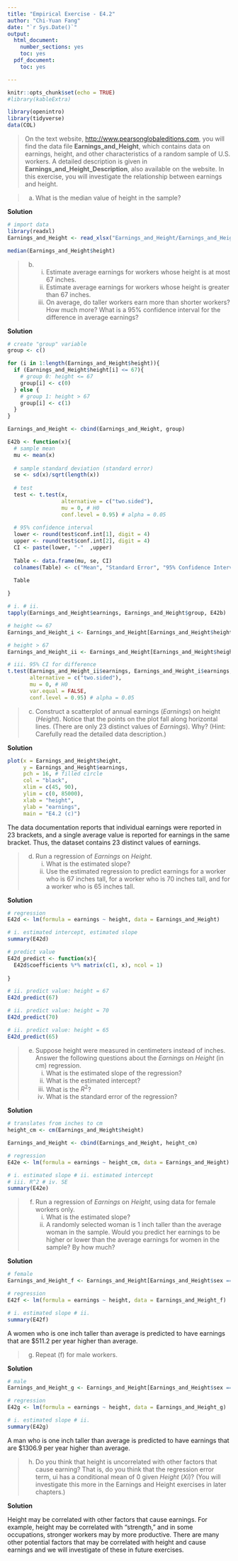 ```yaml
---
title: "Empirical Exercise - E4.2"
author: "Chi-Yuan Fang"
date: "`r Sys.Date()`"
output:
  html_document:
    number_sections: yes
    toc: yes
  pdf_document:
    toc: yes

---
```


```r
knitr::opts_chunk$set(echo = TRUE)
#library(kableExtra)
```

```r
library(openintro)
library(tidyverse)
data(COL)
```

> On the text website, <http://www.pearsonglobaleditions.com>, you will find the data file **Earnings_and_Height**, which contains data on earnings, height, and other characteristics of a random sample of U.S. workers. A detailed description is given in **Earnings_and_Height_Description**, also available on the website. In this exercise, you will investigate the relationship between earnings and height.

> a. What is the median value of height in the sample?

**Solution**

```r
# import data 
library(readxl)
Earnings_and_Height <- read_xlsx("Earnings_and_Height/Earnings_and_Height.xlsx")

median(Earnings_and_Height$height)

```


> b. 
>     i. Estimate average earnings for workers whose height is at most
67 inches.
>     ii. Estimate average earnings for workers whose height is greater than
67 inches.
>     iii. On average, do taller workers earn more than shorter workers? How
much more? What is a 95\% confidence interval for the difference in average earnings?

**Solution**

```r
# create "group" variable
group <- c()

for (i in 1:length(Earnings_and_Height$height)){
  if (Earnings_and_Height$height[i] <= 67){
    # group 0: height <= 67
    group[i] <- c(0) 
  } else {
    # group 1: height > 67
    group[i] <- c(1) 
  }
}

Earnings_and_Height <- cbind(Earnings_and_Height, group)

E42b <- function(x){
  # sample mean
  mu <- mean(x)
  
  # sample standard deviation (standard error)
  se <- sd(x)/sqrt(length(x))
  
  # test
  test <- t.test(x, 
                 alternative = c("two.sided"),
                 mu = 0, # H0
                 conf.level = 0.95) # alpha = 0.05
  
  # 95% confidence interval
  lower <- round(test$conf.int[1], digit = 4)
  upper <- round(test$conf.int[2], digit = 4)
  CI <- paste(lower, "-"  ,upper)
  
  Table <- data.frame(mu, se, CI)
  colnames(Table) <- c("Mean", "Standard Error", "95% Confidence Interval")
  
  Table

}

# i. # ii.
tapply(Earnings_and_Height$earnings, Earnings_and_Height$group, E42b)

# height <= 67
Earnings_and_Height_i <- Earnings_and_Height[Earnings_and_Height$height <= 67, ]

# height > 67
Earnings_and_Height_ii <- Earnings_and_Height[Earnings_and_Height$height > 67, ]

# iii. 95% CI for difference
t.test(Earnings_and_Height_ii$earnings, Earnings_and_Height_i$earnings, 
       alternative = c("two.sided"),
       mu = 0, # H0
       var.equal = FALSE,
       conf.level = 0.95) # alpha = 0.05

```


> c. Construct a scatterplot of annual earnings $(Earnings)$ on height $(Height)$.
Notice that the points on the plot fall along horizontal lines. (There are only 23 distinct values of $Earnings$). Why? (Hint: Carefully read the detailed data description.)

**Solution**

```r
plot(x = Earnings_and_Height$height, 
     y = Earnings_and_Height$earnings,
     pch = 16, # filled circle
     col = "black",
     xlim = c(45, 90),
     ylim = c(0, 85000),
     xlab = "height",
     ylab = "earnings",
     main = "E4.2 (c)")

```
The data documentation reports that individual earnings were reported in 23 brackets, and a single average value is reported for earnings in the same bracket. Thus, the dataset contains 23 distinct values of earnings.


> d. Run a regression of $Earnings$ on $Height$.
>     i. What is the estimated slope?
>     ii. Use the estimated regression to predict earnings for a worker who is 67 inches tall, for a worker who is 70 inches tall, and for a worker who is 65 inches tall.

**Solution**

```r
# regression 
E42d <- lm(formula = earnings ~ height, data = Earnings_and_Height)

# i. estimated intercept, estimated slope
summary(E42d)

# predict value
E42d_predict <- function(x){
  E42d$coefficients %*% matrix(c(1, x), ncol = 1)
  
}

# ii. predict value: height = 67
E42d_predict(67)

# ii. predict value: height = 70
E42d_predict(70)

# ii. predict value: height = 65
E42d_predict(65)

```


> e. Suppose height were measured in centimeters instead of inches. Answer
the following questions about the $Earnings$ on $Height$ (in cm) regression.
>     i. What is the estimated slope of the regression?
>     ii. What is the estimated intercept?
>     iii. What is the $R^2$?
>     iv. What is the standard error of the regression?

**Solution**

```r
# translates from inches to cm
height_cm <- cm(Earnings_and_Height$height)

Earnings_and_Height <- cbind(Earnings_and_Height, height_cm)

# regression 
E42e <- lm(formula = earnings ~ height_cm, data = Earnings_and_Height)

# i. estimated slope # ii. estimated intercept
# iii. R^2 # iv. SE
summary(E42e)

```


> f. Run a regression of $Earnings$ on $Height$, using data for female workers
only.
>     i. What is the estimated slope?
>     ii. A randomly selected woman is 1 inch taller than the average woman in the sample. Would you predict her earnings to be higher or lower than the average earnings for women in the sample? By how much?

**Solution**

```r
# female
Earnings_and_Height_f <- Earnings_and_Height[Earnings_and_Height$sex == 0, ]

# regression 
E42f <- lm(formula = earnings ~ height, data = Earnings_and_Height_f)

# i. estimated slope # ii.
summary(E42f)

```
A women who is one inch taller than average is predicted to have earnings that are \$511.2 per year higher than average.

> g. Repeat (f) for male workers.

**Solution**

```r
# male
Earnings_and_Height_g <- Earnings_and_Height[Earnings_and_Height$sex == 1, ]

# regression 
E42g <- lm(formula = earnings ~ height, data = Earnings_and_Height_g)

# i. estimated slope # ii.
summary(E42g)
```
A man who is one inch taller than average is predicted to have earnings that are \$1306.9 per year higher than average.

> h. Do you think that height is uncorrelated with other factors that cause
earning? That is, do you think that the regression error term, ui has a conditional mean of 0 given $Height$ $(Xi)$? (You will investigate this more in the Earnings and Height exercises in later chapters.)

**Solution**

Height may be correlated with other factors that cause earnings. For example, height may be correlated with “strength,” and in some occupations, stronger workers may by more productive. There are many other potential factors that may be correlated with height and cause earnings and we will investigate of these in future exercises.








